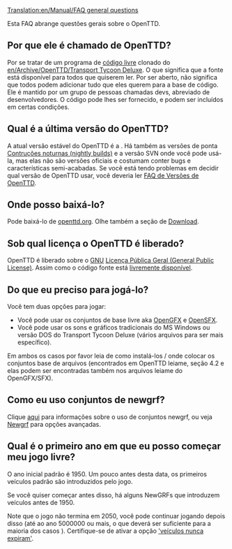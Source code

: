[[Translation:en/Manual/FAQ general questions]]



Esta FAQ abrange questões gerais sobre o OpenTTD.

==Por que ele é chamado de OpenTTD?==
Por se tratar de um programa de [http://www.opensource.org/ código livre] clonado do [[en/Archive/OpenTTD/Transport Tycoon Deluxe]].
O que significa que a fonte está disponível para todos que quiserem ler.  Por ser aberto, não significa que todos podem adicionar tudo que eles querem para a base de código. Ele é mantido por um grupo de pessoas chamadas devs, abreviado de desenvolvedores. O código pode lhes ser fornecido, e podem ser incluídos em certas condições.

==Qual é a última versão do OpenTTD?==
A atual versão estável do OpenTTD é a {{en/Version}}. Há também as versões de ponta [[pt/Nightly build|Contruções noturnas (nightly builds)]] e a versão SVN onde você pode usá-la, mas elas não são versões oficiais e costumam conter bugs e características semi-acabadas. Se você está tendo problemas em decidir qual versão de OpenTTD usar, você deveria ler [[pt/Archive/Community/FAQ Versões de OpenTTD|FAQ de Versões de OpenTTD]].

==Onde posso baixá-lo?==
Pode baixá-lo de [http://www.openttd.org/download-stable openttd.org]. Olhe também a seção de [[pt/Download|Download]].

==Sob qual licença o OpenTTD é liberado?==
OpenTTD é liberado sobre o [http://www.gnu.org/ GNU] [http://www.gnu.org/copyleft/gpl.html Licença Pública Geral (General Public License)]. Assim como o código fonte está [[en/Development/FAQ development#how-can-i-obtain-the-source-code|livremente disponível]].

==Do que eu preciso para jogá-lo?==
Você tem duas opções para jogar:
* Você pode usar os conjuntos de base livre aka [http://dev.openttdcoop.org/projects/opengfx OpenGFX ] e [http://dev.openttdcoop.org/projects/opensfx OpenSFX ].
* Você pode usar os sons e gráficos tradicionais do MS Windows ou versão DOS do Transport Tycoon Deluxe (vários arquivos para ser mais específico).
Em ambos os casos por favor leia de como instalá-los / onde colocar os conjuntos base de arquivos (encontrados em OpenTTD leiame, seção 4.2 e elas podem ser encontradas também nos arquivos leiame do OpenGFX/SFX).

==Como eu uso conjuntos de newgrf?==
Clique [[pt/FAQ NewGRF|aqui]] para informações sobre o uso de conjuntos newgrf, ou veja [[pt/Newgrf|Newgrf]] para opções avançadas.

==Qual é o primeiro ano em que eu posso começar meu jogo livre?==
O ano inicial padrão é 1950. Um pouco antes desta data, os primeiros veículos padrão são introduzidos pelo jogo.

Se você quiser começar antes disso, há alguns NewGRFs que introduzem veículos antes de 1950.

Note que o jogo não termina em 2050, você pode continuar jogando depois disso (até ao ano 5000000 ou mais, o que deverá ser suficiente para a maioria dos casos {{en/Emoticon|:)}}). Certifique-se de ativar a opção [[en/Archive/Manual/Settings/Advanced Settings/Vehicles#vehicles-never-expire|'veículos nunca expiram']].